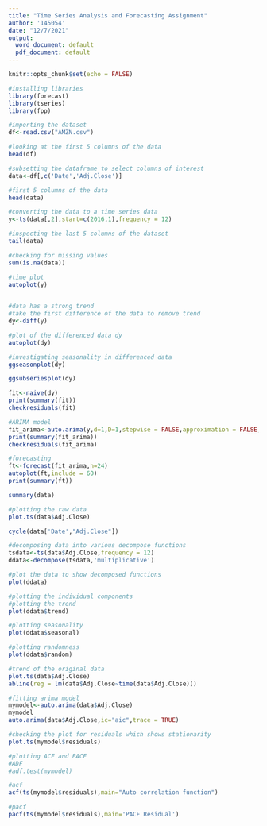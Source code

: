 ---
title: "Time Series Analysis and Forecasting Assignment"
author: '145054'
date: "12/7/2021"
output:
  word_document: default
  pdf_document: default
---

```{r setup, include=FALSE}
knitr::opts_chunk$set(echo = FALSE)
```
```{r}
#installing libraries
library(forecast)
library(tseries)
library(fpp)
```

```{r echo=TRUE}
#importing the dataset
df<-read.csv("AMZN.csv")
```


```{r}
#looking at the first 5 columns of the data
head(df)
```
```{r echo=TRUE}
#subsetting the dataframe to select columns of interest
data<-df[,c('Date','Adj.Close')]
```
```{r}
#first 5 columns of the data
head(data)
```
```{r}
#converting the data to a time series data
y<-ts(data[,2],start=c(2016,1),frequency = 12)
```

```{r echo=TRUE}
#inspecting the last 5 columns of the dataset
tail(data)
```
```{r echo=TRUE}
#checking for missing values
sum(is.na(data))
```
```{r}
#time plot
autoplot(y)
  
```
```{r}
#data has a strong trend
#take the first difference of the data to remove trend
dy<-diff(y)
```

```{r}
#plot of the differenced data dy
autoplot(dy)
```
```{r}
#investigating seasonality in differenced data
ggseasonplot(dy)
```
```{r}
ggsubseriesplot(dy)
```
```{r}
fit<-naive(dy)
print(summary(fit))
checkresiduals(fit)
```
```{r}
#ARIMA model
fit_arima<-auto.arima(y,d=1,D=1,stepwise = FALSE,approximation = FALSE,trace=TRUE)
print(summary(fit_arima))
checkresiduals(fit_arima)
```
```{r}
#forecasting
ft<-forecast(fit_arima,h=24)
autoplot(ft,include = 60)
print(summary(ft))
```


```{r echo=TRUE}
summary(data)
```
```{r echo=TRUE}
#plotting the raw data
plot.ts(data$Adj.Close)
```
```{r}
cycle(data['Date',"Adj.Close"])
```
```{r}
#decomposing data into various decompose functions
tsdata<-ts(data$Adj.Close,frequency = 12)
ddata<-decompose(tsdata,'multiplicative')
```
```{r}
#plot the data to show decomposed functions
plot(ddata)
```
```{r}
#plotting the individual components 
#plotting the trend
plot(ddata$trend)
```
```{r}
#plotting seasonality
plot(ddata$seasonal)
```
```{r}
#plotting randomness
plot(ddata$random)
```
```{r}
#trend of the original data
plot.ts(data$Adj.Close)
abline(reg = lm(data$Adj.Close~time(data$Adj.Close)))
```
```{r}
#fitting arima model
mymodel<-auto.arima(data$Adj.Close)
mymodel
auto.arima(data$Adj.Close,ic="aic",trace = TRUE)
```
```{r}
#checking the plot for residuals which shows stationarity
plot.ts(mymodel$residuals)
```
```{r}
#plotting ACF and PACF
#ADF
#adf.test(mymodel)
```

```{r}
#acf
acf(ts(mymodel$residuals),main="Auto correlation function")
```
```{r}
#pacf
pacf(ts(mymodel$residuals),main='PACF Residual')
```

